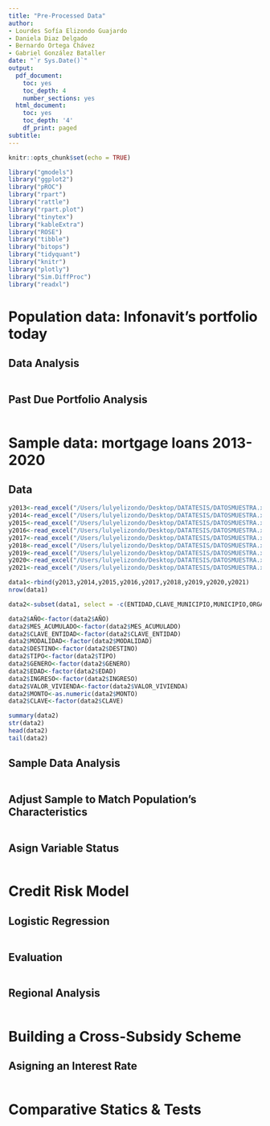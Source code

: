 ```yaml
---
title: "Pre-Processed Data"
author:
- Lourdes Sofía Elizondo Guajardo
- Daniela Diaz Delgado
- Bernardo Ortega Chávez
- Gabriel González Bataller
date: "`r Sys.Date()`"
output:
  pdf_document:
    toc: yes
    toc_depth: 4
    number_sections: yes
  html_document:
    toc: yes
    toc_depth: '4'
    df_print: paged
subtitle:
---
```


```r
knitr::opts_chunk$set(echo = TRUE)

library("gmodels")
library("ggplot2")
library("pROC")
library("rpart")
library("rattle")
library("rpart.plot")
library("tinytex")
library("kableExtra")
library("ROSE")
library("tibble")
library("bitops")
library("tidyquant")
library("knitr")
library("plotly")
library("Sim.DiffProc")
library("readxl")
```

# Population data: Infonavit's portfolio today

## Data Analysis
```r
```

## Past Due Portfolio Analysis
```r
```

# Sample data: mortgage loans 2013-2020

## Data
```r
y2013<-read_excel("/Users/lulyelizondo/Desktop/DATATESIS/DATOSMUESTRA.xlsx", sheet = 2)
y2014<-read_excel("/Users/lulyelizondo/Desktop/DATATESIS/DATOSMUESTRA.xlsx", sheet = 3)
y2015<-read_excel("/Users/lulyelizondo/Desktop/DATATESIS/DATOSMUESTRA.xlsx", sheet = 4)
y2016<-read_excel("/Users/lulyelizondo/Desktop/DATATESIS/DATOSMUESTRA.xlsx", sheet = 5)
y2017<-read_excel("/Users/lulyelizondo/Desktop/DATATESIS/DATOSMUESTRA.xlsx", sheet = 6)
y2018<-read_excel("/Users/lulyelizondo/Desktop/DATATESIS/DATOSMUESTRA.xlsx", sheet = 7)
y2019<-read_excel("/Users/lulyelizondo/Desktop/DATATESIS/DATOSMUESTRA.xlsx", sheet = 8)
y2020<-read_excel("/Users/lulyelizondo/Desktop/DATATESIS/DATOSMUESTRA.xlsx", sheet = 9)
y2021<-read_excel("/Users/lulyelizondo/Desktop/DATATESIS/DATOSMUESTRA.xlsx", sheet = 10)

data1<-rbind(y2013,y2014,y2015,y2016,y2017,y2018,y2019,y2020,y2021)
nrow(data1)
```

```r
data2<-subset(data1, select = -c(ENTIDAD,CLAVE_MUNICIPIO,MUNICIPIO,ORGANISMO,ACCIONES))

data2$AÑO<-factor(data2$AÑO)
data2$MES_ACUMULADO<-factor(data2$MES_ACUMULADO)
data2$CLAVE_ENTIDAD<-factor(data2$CLAVE_ENTIDAD)
data2$MODALIDAD<-factor(data2$MODALIDAD)
data2$DESTINO<-factor(data2$DESTINO)
data2$TIPO<-factor(data2$TIPO)
data2$GENERO<-factor(data2$GENERO)
data2$EDAD<-factor(data2$EDAD)
data2$INGRESO<-factor(data2$INGRESO)
data2$VALOR_VIVIENDA<-factor(data2$VALOR_VIVIENDA)
data2$MONTO<-as.numeric(data2$MONTO)
data2$CLAVE<-factor(data2$CLAVE)

summary(data2)
str(data2)
head(data2)
tail(data2)
```

## Sample Data Analysis
```r
```

## Adjust Sample to Match Population's Characteristics 
```r
```

## Asign Variable Status
```r
```

# Credit Risk Model

## Logistic Regression
```r
```

## Evaluation
```r
```

## Regional Analysis
```r
```

# Building a Cross-Subsidy Scheme

## Asigning an Interest Rate
```r
```

# Comparative Statics & Tests
```r
```